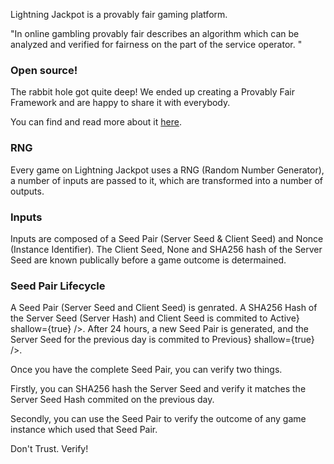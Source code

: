 
Lightning Jackpot is a provably fair gaming platform.

"In online gambling provably fair describes an algorithm which can be analyzed and verified for fairness on the part of the service operator. "

### Open source!

The rabbit hole got quite deep! We ended up creating a Provably Fair Framework and are happy to share it with everybody.

You can find and read more about it <a href="https://github.com/matthewlilley/provably-fair-framework" target="_blank" rel="noopener noreferrer">here</a>.

### RNG

Every game on Lightning Jackpot uses a RNG (Random Number Generator), a number of inputs are passed to it, which are transformed into a
number of outputs.

### Inputs

Inputs are composed of a Seed Pair (Server Seed & Client Seed) and Nonce (Instance Identifier). The Client Seed, None and SHA256 hash of the Server Seed are known publically before a game outcome is determained.

### Seed Pair Lifecycle

<div style={{
  padding: '12px 24px 12px',
}}>
  <Timeline>
    <Timeline.Item>A Seed Pair (Server Seed and Client Seed) is genrated.</Timeline.Item>
    <Timeline.Item>A SHA256 Hash of the Server Seed (Server Hash) and Client Seed is commited to <Link href={{ pathname: '/provably-fair', query: { tab: 'seeds' } }} children={<a>Active</a>} shallow={true} />.</Timeline.Item>
    <Timeline.Item style={{paddingBottom: 0}}>After 24 hours, a new Seed Pair is generated, and the Server Seed for the previous day is commited to <Link href={{ pathname: '/provably-fair', query: { tab: 'seeds' } }} children={<a>Previous</a>} shallow={true} />.</Timeline.Item>
  </Timeline>
</div>

Once you have the complete Seed Pair, you can verify two things.

Firstly, you can SHA256 hash the Server Seed and verify it matches the Server Seed Hash commited on the previous day.

Secondly, you can use the Seed Pair to verify the outcome of any game instance which used that Seed Pair.

<Link href={{ pathname: '/provably-fair', query: { tab: 'verify' } }} shallow={true}>
  <a>Don't Trust. Verify!</a>
</Link>
